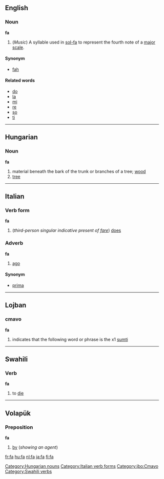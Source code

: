 {{See|få}}
==English==

===Noun===
'''fa'''

#(''Music'') A syllable used in [[sol-fa]] to represent the fourth note of a [[major scale]].

====Synonym====
*[[fah]]

====Related words====
*[[do]]
*[[la]]
*[[mi]]
*[[re]]
*[[so]]
*[[ti]]


----

==Hungarian== 
===Noun=== 
'''fa'''

#material beneath the bark of the trunk or branches of a tree; [[wood]]
#[[tree]]

[[Category:Hungarian nouns]]


----

==Italian==
===Verb form===
'''fa'''

# (''third-person singular indicative present of [[fare]]'') [[does]]
[[Category:Italian verb forms]]
===Adverb===
'''fa'''

#[[ago]]

====Synonym====
*[[prima]]


----

==Lojban==

=== cmavo ===
'''fa'''

# indicates that the following word or phrase is the x1 [[sumti]]


[[Category:jbo:Cmavo]]
----

==Swahili==

===Verb===
'''fa'''

#to [[die]]

[[Category:Swahili verbs]]


----

==Volapük== 
===Preposition=== 
'''fa'''

#[[by]] (''showing an agent'')

[[fr:fa]]
[[hu:fa]]
[[nl:fa]]
[[ja:fa]]
[[fi:fa]]